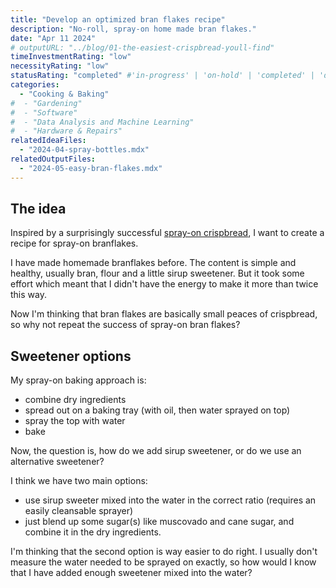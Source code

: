 ```yaml
---
title: "Develop an optimized bran flakes recipe"
description: "No-roll, spray-on home made bran flakes."
date: "Apr 11 2024"
# outputURL: "../blog/01-the-easiest-crispbread-youll-find"
timeInvestmentRating: "low"  
necessityRating: "low"
statusRating: "completed" #'in-progress' | 'on-hold' | 'completed' | 'delayed' | 'upcoming' | 'cancelled' | 'under-review' | 'needs-attention' | 'awaiting-feedback' | 'testing-phase' | 'polishing'
categories:
  - "Cooking & Baking"
#  - "Gardening"
#  - "Software"
#  - "Data Analysis and Machine Learning"
#  - "Hardware & Repairs"
relatedIdeaFiles:
  - "2024-04-spray-bottles.mdx"
relatedOutputFiles:
  - "2024-05-easy-bran-flakes.mdx"
---
```


## The idea
Inspired by a surprisingly successful [spray-on crispbread](../blog/01-the-easiest-crispbread-youll-find), 
I want to create a recipe for spray-on branflakes.

I have made homemade branflakes before. The content is simple and healthy, usually bran, flour and a little sirup sweetener. 
But it took some effort which meant that I didn't have the energy to make it more than twice this way.

Now I'm thinking that bran flakes are basically small peaces of crispbread, so why not repeat the success of spray-on bran flakes?

## Sweetener options
My spray-on baking approach is:

  - combine dry ingredients
  - spread out on a baking tray (with oil, then water sprayed on top)
  - spray the top with water
  - bake

Now, the question is, how do we add sirup sweetener, or do we use an alternative sweetener?

I think we have two main options:
  - use sirup sweeter mixed into the water in the correct ratio (requires an easily cleansable sprayer)
  - just blend up some sugar(s) like muscovado and cane sugar, and combine it in the dry ingredients.

I'm thinking that the second option is way easier to do right. I usually don't measure the water needed to be sprayed on exactly, 
so how would I know that I have added enough sweetener mixed into the water?